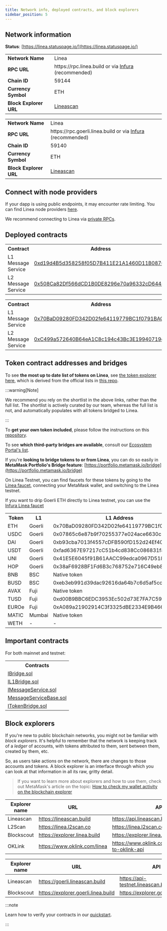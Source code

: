 ```yaml
---
title: Network info, deployed contracts, and block explorers
sidebar_position: 5
---
```



## Network information

**Status**: [https://linea.statuspage.io/](https://linea.statuspage.io/)

<Tabs groupId="Mainnet-Testnet" className="my-tabs">
  <TabItem 
  value="Mainnet" label="Mainnet" default>
<table>
    <tr>
        <td align="left"><b>Network Name</b></td>
        <td align="left">Linea</td>
    </tr>
    <tr>
        <td align="left"><b>RPC URL</b></td>
        <td align="left">https://rpc.linea.build or via <a href="https://support.linea.build/hc/en-us/articles/15752713253147">Infura</a> (recommended)</td>
    </tr>
    <tr>
        <td align="left"><b>Chain ID</b></td>
        <td align="left">59144</td>
    </tr>
    <tr>
        <td align="left"><b>Currency Symbol</b></td>
        <td align="left">ETH</td>
    </tr>
    <tr>
        <td align="left"><b>Block Explorer URL</b></td>
        <td align="left"> <a href="https://lineascan.build/">Lineascan</a>  </td>
    </tr>
</table>

  </TabItem>
  <TabItem value="Testnet" label="Testnet">
<table>
    <tr>
        <td align="left"><b>Network Name</b></td>
        <td align="left">Linea</td>
    </tr>
    <tr>
        <td align="left"><b>RPC URL</b></td>
        <td align="left">https://rpc.goerli.linea.build or via <a href="https://support.linea.build/hc/en-us/articles/15752713253147">Infura</a> (recommended)</td>
    </tr>
    <tr>
        <td align="left"><b>Chain ID</b></td>
        <td align="left">59140</td>
    </tr>
    <tr>
        <td align="left"><b>Currency Symbol</b></td>
        <td align="left">ETH</td>
    </tr>
    <tr>
        <td align="left"><b>Block Explorer URL</b></td>
        <td align="left"> <a href="https://goerli.lineascan.build">Lineascan</a> </td>
    </tr>
</table>
</TabItem> 
</Tabs>

## Connect with node providers

If your dapp is using public endpoints, it may encounter rate limiting. You can find Linea node providers [here](../build-on-linea/tooling/node-providers.md).

We recommend connecting to Linea via [private RPCs](../build-on-linea/tooling/node-providers.md).

## Deployed contracts

<Tabs groupId="Mainnet-Testnet" className="my-tabs">
  <TabItem value="Mainnet" label="Mainnet" default>
    <table>
      <tr>
        <th>Contract</th>
        <th>Address</th>
      </tr>
      <tr>
        <td>L1 Message Service</td>
        <td>
          <a href="https://etherscan.io/address/0xd19d4B5d358258f05D7B411E21A1460D11B0876F">
            0xd19d4B5d358258f05D7B411E21A1460D11B0876F
          </a>
        </td>
      </tr>
      <tr>
        <td>L2 Message Service</td>
        <td>
          <a href="https://lineascan.build/address/0x508Ca82Df566dCD1B0DE8296e70a96332cD644ec">
            0x508Ca82Df566dCD1B0DE8296e70a96332cD644ec
          </a>
        </td>
      </tr>
    </table>
  </TabItem>
  <TabItem value="Testnet" label="Testnet">
    <table>
      <tr>
        <th>Contract</th>
        <th>Address</th>
      </tr>
      <tr>
        <td>L1 Message Service</td>
        <td>
          <a href="https://goerli.etherscan.io/address/0x70BaD09280FD342D02fe64119779BC1f0791BAC2">
            0x70BaD09280FD342D02fe64119779BC1f0791BAC2
          </a>
        </td>
      </tr>
      <tr>
        <td>L2 Message Service</td>
        <td>
          <a href="https://goerli.lineascan.build/address/0xC499a572640B64eA1C8c194c43Bc3E19940719dC">
            0xC499a572640B64eA1C8c194c43Bc3E19940719dC
          </a>
        </td>
      </tr>
    </table>
  </TabItem>
</Tabs>

## Token contract addresses and bridges

<Tabs groupId="Mainnet-Testnet" className="my-tabs">
  <TabItem value="Mainnet" label="Mainnet" default>

To see **the most up to date list of tokens on Linea**, see [the token explorer here](https://consensys.github.io/linea-token-list/), which is derived from the official lists in [this repo](https://github.com/Consensys/linea-token-list/blob/main/json/linea-mainnet-token-shortlist.json). 

:::warning[Note]

We recommend you rely on the shortlist in the above links, rather than the full list. The shortlist is actively curated by our team, whereas the full list is not, and automatically populates with all tokens bridged to Linea. 

:::

To **get your own token included**, please follow the instructions on this [repository](https://github.com/Consensys/linea-token-list).

To see **which third-party bridges are available**, consult our [Ecosystem Portal's list](https://linea.build/apps?types=bridge).

If you're **looking to bridge tokens to or from Linea**, you can do so easily in **MetaMask Portfolio's Bridge feature**: [https://portfolio.metamask.io/bridge](https://portfolio.metamask.io/bridge)

  </TabItem>
  <TabItem value="Testnet" label="Testnet">

On Linea Testnet, you can find faucets for these tokens by going to the [Linea faucet](https://faucet.goerli.linea.build/), connecting your MetaMask wallet, and switching to the Linea testnet.

If you want to drip Goerli ETH directly to Linea testnet, you can use the [Infura Linea faucet](https://infura.io/faucet/linea)

<table>
  <tbody>
    <tr>
      <th>Token</th>
      <th>L1</th>
      <th>L1 Address</th>
      <th>L2 Address</th>
      <th>Bridge</th>
    </tr>
        <tr>
      <td>ETH</td>
      <td>Goerli</td>
      <td>0x70BaD09280FD342D02fe64119779BC1f0791BAC2</td>
      <td>0xC499a572640B64eA1C8c194c43Bc3E19940719dC</td>
      <td><a href="https://goerli.hop.exchange/#/send?token=ETH&sourceNetwork=ethereum&destNetwork=linea">Hop</a></td>
    </tr>
    <tr>
      <td>USDC</td>
      <td>Goerli</td>
      <td>0x07865c6e87b9f70255377e024ace6630c1eaa37f</td>
      <td>0xB4257F31750961C8e536f5cfCBb3079437700416</td>
      <td><a href="https://goerli.hop.exchange/#/send?token=ETH&sourceNetwork=ethereum&destNetwork=linea">Hop</a></td>
    </tr>
    <tr>
      <td>DAI</td>
      <td>Goerli</td>
      <td>0xb93cba7013f4557cDFB590fD152d24Ef4063485f</td>
      <td>0x8741Ba6225A6BF91f9D73531A98A89807857a2B3</td>
      <td><a href="https://goerli.hop.exchange/#/send?token=ETH&sourceNetwork=ethereum&destNetwork=linea">Hop</a></td>
    </tr>
    <tr>
      <td>USDT</td>
      <td>Goerli</td>
      <td>0xfad6367E97217cC51b4cd838Cc086831f81d38C2</td>
      <td>0x1990BC6dfe2ef605Bfc08f5A23564dB75642Ad73</td>
      <td><a href="https://goerli.hop.exchange/#/send?token=ETH&sourceNetwork=ethereum&destNetwork=linea">Hop</a></td>
    </tr>
    <tr>
      <td>UNI</td>
      <td>Goerli</td>
      <td>0x41E5E6045f91B61AACC99edca0967D518fB44CFB</td>
      <td>0x7823E8DCC8bfc23EA3AC899EB86921f90e80F499</td>
      <td><a href="https://goerli.hop.exchange/#/send?token=ETH&sourceNetwork=ethereum&destNetwork=linea">Hop</a></td>
    </tr>
    <tr>
      <td>HOP</td>
      <td>Goerli</td>
      <td>0x38aF6928BF1Fd6B3c768752e716C49eb8206e20c</td>
      <td>0x6F03052743CD99ce1b29265E377e320CD24Eb632</td>
      <td><a href="https://goerli.hop.exchange/#/send?token=ETH&sourceNetwork=ethereum&destNetwork=linea">Hop</a></td>
    </tr>
    <tr>
      <td>BNB</td>
      <td>BSC</td>
      <td>Native token</td>
      <td>0x5471ea8f739dd37E9B81Be9c5c77754D8AA953E4</td>
      <td><a href="https://dev-cbridge-v2.netlify.app/97/59140/BNB">Celer</a></td>
    </tr>
    <tr>
      <td>BUSD</td>
      <td>BSC</td>
      <td>0xeb3eb991d39dac92616da64b7c6d5af5ccff1627</td>
      <td>0x7d43AABC515C356145049227CeE54B608342c0ad</td>
      <td><a href="https://dev-cbridge-v2.netlify.app/97/59140/BNB">Celer</a></td>
    </tr>
    <tr>
      <td>AVAX</td>
      <td>Fuji</td>
      <td>Native token</td>
      <td>Multi-chain</td>
      <td><a href="https://test.multichain.org/#/router">Multichain</a></td>
    </tr>
    <tr>
      <td>TUSD</td>
      <td>Fuji</td>
      <td>0xd00B9BBC6EDC3953Ec502d73E7FA7C59f628d947</td>
      <td>0x922D641a426DcFFaeF11680e5358F34d97d112E1</td>
      <td><a href="https://test.multichain.org/#/router">Multichain</a></td>
    </tr>
    <tr>
      <td>EUROe</td>
      <td>Fuji</td>
      <td>0xA089a21902914C3f3325dBE2334E9B466071E5f1</td>
      <td>0xeFAeeE334F0Fd1712f9a8cc375f427D9Cdd40d73</td>
      <td><a href="https://test.multichain.org/#/router">Multichain</a></td>
    </tr>
    <tr>
      <td>MATIC</td>
      <td>Mumbai</td>
      <td>Native token</td>
      <td>0xcAA61BCAe7D37Fe9C33c0D8671448254eef44D63</td>
      <td><a href="https://testnet.bridge.connext.network/">Connext</a></td>
    </tr>
        <tr>
      <td>WETH</td>
      <td>-</td>
      <td>-</td>
      <td>0x2C1b868d6596a18e32E61B901E4060C872647b6C</td>
      <td>-</td>
    </tr>
  </tbody>
</table>
  </TabItem>
</Tabs>

## Important contracts

For both mainnet and testnet:

<table>
  <tr>
    <th>Contracts</th>
  </tr>
  <tr>
    <td>
      <a href="/files/testnet/IBridge.sol">IBridge.sol</a>
    </td>
  </tr>
  <tr>
    <td>
      <a href="/files/testnet/IL1Bridge.sol">IL1Bridge.sol</a>
    </td>
  </tr>
  <tr>
    <td>
      <a href="/files/testnet/IMessageService.sol">IMessageService.sol</a>
    </td>
  </tr>
  <tr>
    <td>
      <a href="/files/testnet/MessageServiceBase.sol">MessageServiceBase.sol</a>
    </td>
  </tr>
  <tr>
    <td>
      <a href="/files/testnet/ITokenBridge.sol">ITokenBridge.sol</a>
    </td>
  </tr>
</table>

## Block explorers

If you're new to public blockchain networks, you might not be familiar with _block explorers_. It's helpful to remember that the network is keeping track of a _ledger_ of accounts, with tokens attributed to them, sent between them, created by them, etc.

So, as users take actions on the network, there are changes to those accounts and tokens. A block explorer is an interface through which you can look at that information in all its raw, gritty detail.

> If you want to learn more about explorers and how to use them, check out MetaMask's article on the topic: [How to check my wallet activity on the blockchain explorer](https://support.metamask.io/hc/en-us/articles/360057536611-How-to-check-my-wallet-activity-on-the-blockchain-explorer)

<Tabs groupId="Mainnet-Testnet" className="my-tabs">
  <TabItem value="Mainnet" label="Mainnet" default>

| Explorer name | URL | API URL |
| --- | --- | --- |
| Lineascan | https://lineascan.build | https://api.lineascan.build/api |
| L2Scan | https://linea.l2scan.co | https://linea.l2scan.co/api/contract |
| Blockscout | https://explorer.linea.build | https://explorer.linea.build/api |
| OKLink | https://www.oklink.com/linea | https://www.oklink.com/docs/en/#welcome-to-oklink-api |


  </TabItem>
  <TabItem value="Testnet" label="Testnet" default>

| Explorer name | URL | API URL |
| --- | --- | --- |
| Lineascan | https://goerli.lineascan.build | https://api-testnet.lineascan.build/api |
| Blockscout | https://explorer.goerli.linea.build | https://explorer.goerli.linea.build/api |

  </TabItem>
</Tabs>

:::note


Learn how to verify your contracts in our [quickstart](../build-on-linea/quickstart/).

:::
